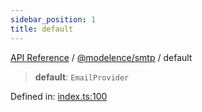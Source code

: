 ```yaml
---
sidebar_position: 1
title: default
---
```


[API Reference](/api-reference/@modelence/smtp/variables/../../../index) / [@modelence/smtp](/api-reference/@modelence/smtp/variables/../index) / default

> **default**: `EmailProvider`

Defined in: [index.ts:100](https://github.com/modelence/modelence/blob/058768fe0d4b5ec6a83211d4f894db3f17565b0b/packages/smtp/src/index.ts#L100)
